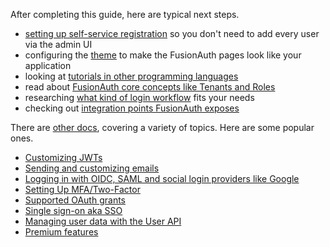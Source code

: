 After completing this guide, here are typical next steps.

* [setting up self-service registration](/docs/lifecycle/register-users/basic-registration-forms) so you don't need to add every user via the admin UI
* configuring the [theme](/docs/customize/look-and-feel/) to make the FusionAuth pages look like your application
* looking at [tutorials in other programming languages](/docs/v1/tech/tutorials/)
* read about [FusionAuth core concepts like Tenants and Roles](/docs/v1/tech/core-concepts/)
* researching [what kind of login workflow](/learn/expert-advice/authentication/login-authentication-workflows) fits your needs
* checking out [integration points FusionAuth exposes](/docs/v1/tech/core-concepts/integration-points/)

There are [other docs](/docs/v1/tech/), covering a variety of topics. Here are some popular ones.

* [Customizing JWTs](/docs/extend/code/lambdas/jwt-populate)
* [Sending and customizing emails](/docs/customize/email-and-messages/)
* [Logging in with OIDC, SAML and social login providers like Google](/docs/v1/tech/identity-providers/)
* [Setting Up MFA/Two-Factor](/docs/lifecycle/authenticate-users/multi-factor-authentication)
* [Supported OAuth grants](/docs/lifecycle/authenticate-users/oauth/)
* [Single sign-on aka SSO](/docs/lifecycle/authenticate-users/single-sign-on)
* [Managing user data with the User API](/docs/apis/users)
* [Premium features](/docs/v1/tech/premium-features/)

